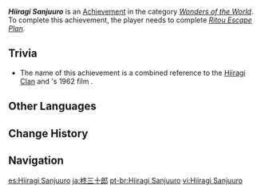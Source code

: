 {{Achievement Infobox
|id           = 84038
|order id     = 5017
|category     = Wonders of the World
|description  = Escort the goods successfully and leave [[Ritou]].
|requirements = Complete ''[[Ritou Escape Plan]].''
|primogems    = 5
|tracking     = 
|hidden       = 1
|quest        = The Immovable God and the Eternal Euthymia
|type         = Quest
}}
'''''Hiiragi Sanjuuro''''' is an [[Achievement]] in the category ''[[Wonders of the World]]''. To complete this achievement, the player needs to complete ''[[Ritou Escape Plan]].''

==Trivia==
* The name of this achievement is a combined reference to the [[Hiiragi Clan]] and {{w|Akira Kurosawa}}'s 1962 film {{Lang|''{{w|Sanjuro}}''|ja=椿三十郎|ja_rm=Tsubaki Sanjuurou}}.

<!--
==Video Guides==
{{EVT
|video1   = 
|caption1 = 
}}
-->
==Other Languages==
{{Other Languages
|en      = Hiiragi Sanjuuro
|zhs     = 柊三十郎
|zhs_rm  = Zhōng Sānshíláng
|zht     = 柊三十郎
|zht_rm  = Zhōng Sānshíláng
|ja      = 柊三十郎
|ja_rm   = Hiiragi Sanjuurou
|ko      = 히이라기 산쥬로
|es      = Hiiragi Sanjuuro
|fr      = Hiiragi Sanjuuro
|ru      = Хийраги Сандзюро
|th      = Hiiragi Sanjuuro
|vi      = Hiiragi Sanjuuro
|de      = Hiiragi Sanjuuro
|id      = Hiiragi Sanjuuro
|pt      = Hiiragi Sanjuuro
|tr      = Hiiragi Sanjuuro
|it      = Hiiragi Sanjuuro
}}

==Change History==
{{Change History|2.0}}
<!--
==References==
{{Reflist}}
-->
==Navigation==
{{Achievement Navbox|Wonders of the World|Quest}}

[[es:Hiiragi Sanjuuro]]
[[ja:柊三十郎]]
[[pt-br:Hiiragi Sanjuuro]]
[[vi:Hiiragi Sanjuuro]]